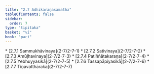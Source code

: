 ```yaml
---
title: "2.7 Adhikaraṇasamatha"
tableOfContents: false
sidebar:
  order: 7
type: "tipitaka"
basket: "vi"
book: "paci"
---
```



<DynamicBreadcrumb />



<TableOfContents book="paci" section="2.7">
* [2.7.1 Sammukhāvinaya](2-7/2-7-1)
* [2.7.2 Sativinaya](2-7/2-7-2)
* [2.7.3 Amūḷhavinaya](2-7/2-7-3)
* [2.7.4 Patiññātakaraṇa](2-7/2-7-4)
* [2.7.5 Yebhuyyasikā](2-7/2-7-5)
* [2.7.6 Tassapāpiyasikā](2-7/2-7-6)
* [2.7.7 Tiṇavatthāraka](2-7/2-7-7)
</TableOfContents>
